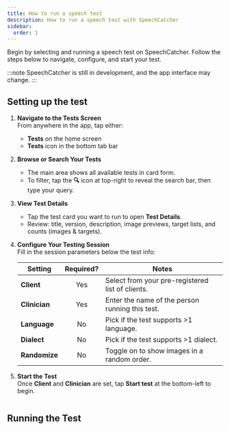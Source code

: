 ```yaml
---
title: How to run a speech test
description: How to run a speech test with SpeechCatcher
sidebar:
  order: 1
---
```



Begin by selecting and running a speech test on SpeechCatcher. Follow the steps below to navigate, configure, and start your test.

:::note
SpeechCatcher is still in development, and the app interface may change.
:::

## Setting up the test

<Steps>

1. **Navigate to the Tests Screen**  
   From anywhere in the app, tap either:

   - **Tests** on the home screen
   - **Tests** icon in the bottom tab bar

2. **Browse or Search Your Tests**

   - The main area shows all available tests in card form.
   - To filter, tap the **🔍** icon at top-right to reveal the search bar, then type your query.

   <Image src={tests_screen_png} alt="" width={300} />

3. **View Test Details**

   - Tap the test card you want to run to open **Test Details**.
   - Review: title, version, description, image previews, target lists, and counts (images & targets).

   <Image src={test_details_screen_empty_png} alt="" width={300} />

4. **Configure Your Testing Session**  
    Fill in the session parameters below the test info:

   | Setting       | Required? | Notes                                            |
   | ------------- | :-------: | ------------------------------------------------ |
   | **Client**    |    Yes    | Select from your pre-registered list of clients. |
   | **Clinician** |    Yes    | Enter the name of the person running this test.  |
   | **Language**  |    No     | Pick if the test supports >1 language.           |
   | **Dialect**   |    No     | Pick if the test supports >1 dialect.            |
   | **Randomize** |    No     | Toggle on to show images in a random order.      |

5. **Start the Test**  
   Once **Client** and **Clinician** are set, tap **Start test** at the bottom-left to begin.

   <Image src={test_details_screen_filled_png} alt="" width={300} />

</Steps>

## Running the Test
